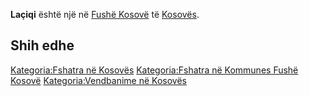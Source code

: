 {{Fshat në 
 | Emri                = Laçiqi
 | EmriAlt                = 
 | NAME_SHORT_FORM=      
 | NAME_GENERIC=      
 | NAME_SORT_NAME_RO=      LACIQI
 | FULL_NAME_RO = Laçiqi
 | FULL_NAME_ND_RO=Laciqi
 | SORT_NAME_RG=LACIQI
 | FULL_NAME_RG=Laçiqi
 | FULL_NAME_ND_RG=Laciqi
 | SRP_NAME_SHORT_FORM=      
 | SRP_NAME_GENERIC=      
 | SRP_NAME_SORT_NAME_RO=      
 | SRP_FULL_NAME_RO = 
 | SRP_FULL_NAME_ND_RO=
 | SRP_SORT_NAME_RG=
 | SRP_FULL_NAME_RG=
 | SRP_FULL_NAME_ND_RG=
 | Emri (Rasa dhanore) = 
 | Figura              = 
 | Shteti              = Kosovo
 | Komuna              = Fushë Kosovë
 | Kodi postar         = 
 | Sipërfaqja          = 

 | Popullsia           = 

 | Regj. i popullsisë  = 
 | Dend. e popullsisë  = 
 | Faqja zyrtare       = 
 <!--- Koordinatat ----> 
 | Gjerësia            = 42.6475
 | Gjatësia            = 21.721667
 | Lartësia            = 
}}
'''Laçiqi''' është një [[]] në [[Fushë Kosovë]] të [[Kosovës]].

<!-- == Gjeografia == -->
<!-- == Historia == -->
<!-- == Demografia == -->
== Shih edhe ==
{{Komuna Fushë Kosovë}}
{{Kosovo-Administrata-Cung}}

[[Kategoria:Fshatra në Kosovës]]
[[Kategoria:Fshatra në Kommunes Fushë Kosovë]]
[[Kategoria:Vendbanime në Kosovës]]